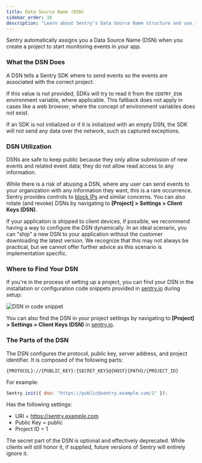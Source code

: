```yaml
---
title: Data Source Name (DSN)
sidebar_order: 10
description: "Learn about Sentry's Data Source Name structure and use."
---
```


Sentry automatically assigns you a Data Source Name (DSN) when you create a project to start monitoring events in your app.

### What the DSN Does

A DSN tells a Sentry SDK where to send events so the events are associated with the correct project.

If this value is not provided, SDKs will try to read it from the `SENTRY_DSN` environment variable, where applicable. This fallback does not apply in cases like a web browser, where the concept of environment variables does not exist.

If an SDK is not initialized or if it is initialized with an empty DSN, the SDK will not send any data over the network, such as captured exceptions.

### DSN Utilization

DSNs are safe to keep public because they only allow submission of new events and related event data; they do not allow read access to any information.

While there is a risk of abusing a DSN, where any user can send events to your organization with any information they want, this is a rare occurrence. Sentry provides controls to [block IPs](/platform-redirect/?next=/configuration/options/) and similar concerns. You can also rotate (and revoke) DSNs by navigating to **[Project] > Settings > Client Keys (DSN)**.

If your application is shipped to client devices, if possible, we recommend having a way to configure the DSN dynamically. In an ideal scenario, you can "ship" a new DSN to your application without the customer downloading the latest version. We recognize that this may not always be practical, but we cannot offer further advice as this scenario is implementation specific.

### Where to Find Your DSN

If you're in the process of setting up a project, you can find your DSN in the installation or configuration code snippets provided in [sentry.io](https://sentry.io/) during setup:

![DSN in code snippet](create-new-project-04.png)

You can also find the DSN in your project settings by navigating to **[Project] > Settings > Client Keys (DSN)** in [sentry.io](https://sentry.io/).

### The Parts of the DSN

The DSN configures the protocol, public key, server address, and project identifier. It is composed of the following parts:

`{PROTOCOL}://{PUBLIC_KEY}:{SECRET_KEY}@{HOST}{PATH}/{PROJECT_ID}`

For example:

```javascript
Sentry.init({ dsn: "https://public@sentry.example.com/1" });
```

Has the following settings:

- URI = https://sentry.example.com
- Public Key = public
- Project ID = 1

<Note>

The secret part of the DSN is optional and effectively deprecated. While clients will still honor it, if supplied, future versions of Sentry will entirely ignore it.

</Note>
